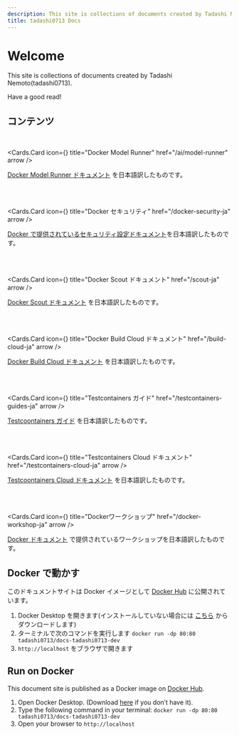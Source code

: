 ```yaml
---
description: This site is collections of documents created by Tadashi Nemoto(tadashi0713). Have a good read!
title: tadashi0713 Docs
---
```



# Welcome

This site is collections of documents created by Tadashi Nemoto(tadashi0713).

Have a good read!

## コンテンツ

<br />

<Cards.Card
  icon={<MdOutlineViewInAr />}
  title="Docker Model Runner"
  href="/ai/model-runner"
  arrow
/>

[Docker Model Runner ドキュメント](https://docs.docker.com/ai/model-runner/) を日本語訳したものです。

<br />
<br />

<Cards.Card
  icon={<FaShield />}
  title="Docker セキュリティ"
  href="/docker-security-ja"
  arrow
/>

[Docker で提供されているセキュリティ設定ドキュメント](https://docs.docker.com/security/)を日本語訳したものです。

<br />
<br />

<Cards.Card
  icon={<MdOutlineQueryStats />}
  title="Docker Scout ドキュメント"
  href="/scout-ja"
  arrow
/>

[Docker Scout ドキュメント](https://docs.docker.com/scout/) を日本語訳したものです。

<br />
<br />

<Cards.Card
  icon={<AiOutlineCloudServer />}
  title="Docker Build Cloud ドキュメント"
  href="/build-cloud-ja"
  arrow
/>

[Docker Build Cloud ドキュメント](https://docs.docker.com/build-cloud/) を日本語訳したものです。

<br />
<br />

<Cards.Card
  icon={<FiHexagon />}
  title="Testcontainers ガイド"
  href="/testcontainers-guides-ja"
  arrow
/>

[Testcoontainers ガイド](https://testcontainers.com/guides/) を日本語訳したものです。

<br />
<br />

<Cards.Card
  icon={<TbHexagon3D />}
  title="Testcontainers Cloud ドキュメント"
  href="/testcontainers-cloud-ja"
  arrow
/>

[Testcoontainers Cloud ドキュメント](https://testcontainers.com/cloud/docs/) を日本語訳したものです。

<br />
<br />

<Cards.Card
  icon={<FaDocker />}
  title="Dockerワークショップ"
  href="/docker-workshop-ja"
  arrow
/>

[Docker ドキュメント](https://docs.docker.com/get-started/workshop/) で提供されているワークショップを日本語訳したものです。

## Docker で動かす

このドキュメントサイトは Docker イメージとして [Docker Hub](https://hub.docker.com/repository/docker/tadashi0713/docs-tadashi0713-dev/general) に公開されています。

1. Docker Desktop を開きます(インストールしていない場合には [こちら](https://www.docker.com/ja-jp/products/docker-desktop/) からダウンロードします)
2. ターミナルで次のコマンドを実行します `docker run -dp 80:80 tadashi0713/docs-tadashi0713-dev`
3. `http://localhost` をブラウザで開きます

## Run on Docker

This document site is published as a Docker image on [Docker Hub](https://hub.docker.com/repository/docker/tadashi0713/docs-tadashi0713-dev/general).

1. Open Docker Desktop. (Download [here](https://www.docker.com/products/docker-desktop/) if you don’t have it).
2. Type the following command in your terminal: `docker run -dp 80:80 tadashi0713/docs-tadashi0713-dev`
3. Open your browser to `http://localhost`
